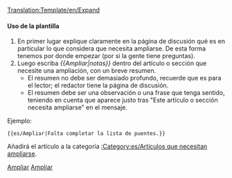 <noinclude>[[Translation:Template/en/Expand]]</noinclude><noinclude></noinclude>{{es/Metaplantilla de avisos| tipo  = información
| imagen= en/Expand.png
| texto = Este artículo o sección necesita '''[{{SERVER}}{{localurl:{{NAMESPACE}}:{{PAGENAME}}|action=edit}} ampliarse]'''.
<div style="font-size: 90%">
{{{1|}}}<p>Puede encontrar más información sobre qué necesita ampliar exactamente en la [[Talk:{{PAGENAME}}|discusión]] para este artículo.</p>
</div><div style="font-size: 80%">
* Recuerde utilizar el [[es/Wiki/Manual de Estilo|manual de estilo]].
* Quite esta plantilla una vez que se haya ampliado el artículo.</div>
}}<includeonly>{{{2|[[Category:es/Artículos que necesitan ampliarse]]}}}</includeonly><noinclude>

====Uso de la plantilla====
#En primer lugar explique claramente en la página de discusión qué es en particular lo que considera que necesita ampliarse. De esta forma tenemos por donde empezar (por si la gente tiene preguntas).
#Luego escriba ''<nowiki>{{</nowiki>Ampliar|notas<nowiki>}}</nowiki>'' dentro del artículo o sección que necesite una ampliación, con un breve resumen.
#*El resumen no debe ser demasiado profundo, recuerde que es para el lector; el redactor tiene la página de discusión.
#*El resumen debe ser una observación o una frase que tenga sentido, teniendo en cuenta que aparece justo tras "Este artículo o sección necesita ampliarse" en el mensaje.

Ejemplo:
<pre>{{es/Ampliar|Falta completar la lista de puentes.}}</pre>

Añadirá el artículo a la categoría [[:Category:es/Artículos que necesitan ampliarse]].

[[Category:es/Plantillas|Ampliar]][[Category:es/Cajas de mensajes|Ampliar]]</noinclude>